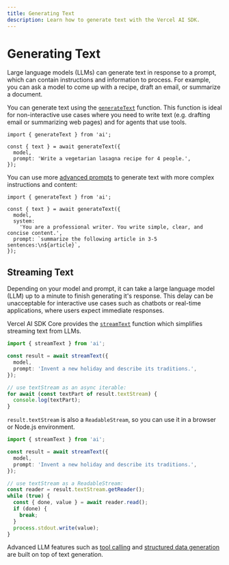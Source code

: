 ```yaml
---
title: Generating Text
description: Learn how to generate text with the Vercel AI SDK.
---
```


# Generating Text

Large language models (LLMs) can generate text in response to a prompt, which can contain instructions and information to process.
For example, you can ask a model to come up with a recipe, draft an email, or summarize a document.

You can generate text using the [`generateText`](/docs/reference/ai-sdk-core/generate-text) function. This function is ideal for non-interactive use cases where you need to write text (e.g. drafting email or summarizing web pages) and for agents that use tools.

```tsx
import { generateText } from 'ai';

const { text } = await generateText({
  model,
  prompt: 'Write a vegetarian lasagna recipe for 4 people.',
});
```

You can use more [advanced prompts](./prompts) to generate text with more complex instructions and content:

```tsx
import { generateText } from 'ai';

const { text } = await generateText({
  model,
  system:
    'You are a professional writer. You write simple, clear, and concise content.',
  prompt: `summarize the following article in 3-5 sentences:\n${article}`,
});
```

## Streaming Text

Depending on your model and prompt, it can take a large language model (LLM) up to a minute to finish generating it's response. This delay can be unacceptable for interactive use cases such as chatbots or real-time applications, where users expect immediate responses.

Vercel AI SDK Core provides the [`streamText`](/docs/reference/ai-sdk-core/stream-text) function which simplifies streaming text from LLMs.

```ts
import { streamText } from 'ai';

const result = await streamText({
  model,
  prompt: 'Invent a new holiday and describe its traditions.',
});

// use textStream as an async iterable:
for await (const textPart of result.textStream) {
  console.log(textPart);
}
```

`result.textStream` is also a `ReadableStream`, so you can use it in a browser or Node.js environment.

```ts
import { streamText } from 'ai';

const result = await streamText({
  model,
  prompt: 'Invent a new holiday and describe its traditions.',
});

// use textStream as a ReadableStream:
const reader = result.textStream.getReader();
while (true) {
  const { done, value } = await reader.read();
  if (done) {
    break;
  }
  process.stdout.write(value);
}
```

Advanced LLM features such as [tool calling](./tools-and-tool-calling) and [structured data generation](./generating-structured-data) are built on top of text generation.
